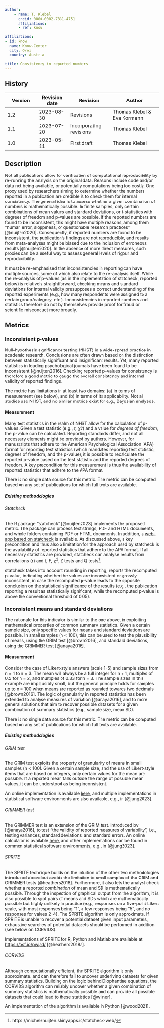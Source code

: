 ```yaml
---
author:
    - name: T. Klebel
      orcid: 0000-0002-7331-4751
      affiliations:
      - ref: know

affiliations:
- id: know
  name: Know-Center
  city: Graz
  country: Austria

title: Consistency in reported numbers
---
```



::: {.callout collapse="true"}


## History

| Version | Revision date | Revision                | Author                      |
|---------------|---------------|--------------------|-----------------------|
| 1.2     | 2023-08-30    | Revisions               | Thomas Klebel & Eva Kormann |
| 1.1     | 2023-07-20    | Incorporating revisions | Thomas Klebel               |
| 1.0     | 2023-05-11    | First draft             | Thomas Klebel               |

:::

## Description

Not all publications allow for verification of computational reproducibility by re-running the analysis on the original data. Reasons include code and/or data not being available, or potentially computations being too costly. One proxy used by researchers aiming to determine whether the numbers reported in a publication are credible is to check them for internal consistency. The general idea is to assess whether a given combination of numbers is mathematically possible. In finite samples, only certain combinations of mean values and standard deviations, or t-statistics with degrees of freedom and p-values are possible. If the reported numbers are found to be inconsistent, this might have multiple reasons, among them "human error, sloppiness, or questionable research practices" [@nuijten2020]. Consequently, if reported numbers are found to be inconsistent, the publication's findings are not reproducible, and results from meta-analyses might be biased due to the inclusion of erroneous results [@nuijten2020]. In the absence of more direct measures, such proxies can be a useful way to assess general levels of rigour and reproducibility.

It must be re-emphasised that inconsistencies in reporting can have multiple sources, some of which also relate to the re-analysis itself. While the re-analysis of p-values (as in the implementation of statcheck, reported below) is relatively straightforward, checking means and standard deviations for internal validity presupposes a correct understanding of the reported experiments (e.g., how many respondents were assigned to a certain group/category, etc.). Inconsistencies in reported numbers and statistics therefore do not by themselves provide proof for fraud or scientific misconduct more broadly.

## Metrics

### Inconsistent p-values

Null-hypothesis significance testing (NHST) is a wide-spread practice in academic research. Conclusions are often drawn based on the distinction between statistically significant and insignificant results. Yet, many reported statistics in leading psychological journals have been found to be inconsistent [@nuijten2016]. Checking reported p-values for consistency is therefore a good metric to gauge the overall consistency and internal validity of reported findings.

The metric has limitations in at least two domains: (a) in terms of measurement (see below), and (b) in terms of its applicability. Not all studies use NHST, and no similar metrics exist for e.g., Bayesian analyses.

#### Measurement

Many test statistics in the realm of NHST allow for the calculation of p-values. Given a test statistic (e.g., *t, χ2*) and a value for *degrees of freedom*, the p-value can be calculated. Reporting standards differ, and not all necessary elements might be provided by authors. However, for manuscripts that adhere to the American Psychological Association (APA) format for reporting test statistics (which mandates reporting test statistic, degrees of freedom, and the p-value), it is possible to recalculate the reported p-value based on the test statistic and the reported degrees of freedom. A key precondition for this measurement is thus the availability of reported statistics that adhere to the APA format.

There is no single data source for this metric. The metric can be computed based on any set of publications for which full texts are available.

##### Existing methodologies

###### Statcheck

The R package "statcheck" [@nuijten2023] implements the proposed metric. The package can process text strings, PDF and HTML documents, and whole folders containing PDF or HTML documents. In addition, a [web-app based on statcheck](https://michelenuijten.shinyapps.io/statcheck-web/) is available. As discussed above, a key precondition and thus also a limitation for the approach used by statcheck is the availability of reported statistics that adhere to the APA format. If all necessary statistics are provided, statcheck can analyse results from correlations (r) and t, F, χ^2^, Z tests and Q tests[^1].

[^1]: https://michelenuijten.shinyapps.io/statcheck-web/

statcheck takes into account rounding in reporting, reports the recomputed p-value, indicating whether the values are inconsistent or grossly inconsistent, in case the recomputed p-value leads to the opposite conclusion on the statistical significance of the results (e.g., the publication reporting a result as statistically significant, while the recomputed p-value is above the conventional threshold of 0.05).

### Inconsistent means and standard deviations

The rationale for this indicator is similar to the one above, in exploiting mathematical properties of common summary statistics. Given a certain sample size, only specific values for means and standard deviations are possible. In small samples (n \< 100), this can be used to test the plausibility of means, using the GRIM test [@brown2016], and standard deviations, using the GRIMMER test [@anaya2016].

#### Measurement

Consider the case of Likert-style answers (scale 1-5) and sample sizes from n = 1 to n = 3. The mean will always be a full integer for n = 1, multiples of 0.5 for n = 2, and multiples of 0.33 for n = 3. The sample sizes in this example are implausibly small, but the general principle holds for samples up to n = 100 when means are reported as rounded towards two decimals [@brown2016]. The logic of granularity in reported statistics has been extended to analyse measures of variation [@anaya2016], and to more general solutions that aim to recover possible datasets for a given combination of summary statistics (e.g., sample size, mean SD).

There is no single data source for this metric. The metric can be computed based on any set of publications for which full texts are available.

##### Existing methodologies

###### GRIM test

The GRIM test exploits the property of granularity of means in small samples (n \< 100). Given a certain sample size, and the use of Likert-style items that are based on integers, only certain values for the mean are possible. If a reported mean falls outside the range of possible mean values, it can be understood as being inconsistent.

An online implementation is available [here](http://www.prepubmed.org/grim_test/), and multiple implementations in statistical software environments are also available, e.g., in [@jung2023].

###### GRIMMER test

The GRIMMER test is an extension of the GRIM test, introduced by [@anaya2016], to test "the validity of reported measures of variability", i.e., testing variances, standard deviations, and standard errors. An online calculator is available [here](http://www.prepubmed.org/grimmer/), and other implementations can be found in common statistical software environments, e.g., in [@jung2023].

###### SPRITE

The SPRITE technique builds on the intuition of the other two methodologies introduced above but avoids the limitation to small samples of the GRIM and GRIMMER tests [@heathers2018]. Furthermore, it also lets the analyst check whether a reported *combination* of mean and SD is mathematically possible. Through the inspection of graphical output from the algorithm, it is also possible to spot pairs of means and SDs which are mathematically possible but highly unlikely in practice (e.g., responses on a five-point Likert scale, with most responses being "1", a few responses being "5", and no responses for values 2-4). The SPRITE algorithm is only approximate. If SPRITE is unable to recover a potential dataset given input parameters, exhaustive searches of potential datasets should be performed in addition (see below on CORVIDS).

Implementations of SPRITE for R, Python and Matlab are available at <https://osf.io/pwjad/> [@heathers2018a].

###### CORVIDS

Although computationally efficient, the SPRITE algorithm is only approximate, and can therefore fail to uncover underlying datasets for given summary statistics. Building on the logic behind Diophantine equations, the CORVIDS algorithm can reliably uncover whether a given combination of summary statistics is mathematically possible and can provide all possible datasets that could lead to these statistics [@wilner].

An implementation of the algorithm is available in Python [@wood2021].